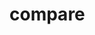 # compare


<ul className="grid grid-cols-1 md:grid-cols-2 lg:grid-cols-3 xl:grid-cols-4 gap-4 -ml-6">
<ReferenceCard
    title="Peers"
    description="Equity Peers"
    url="/platform/reference/equity/compare/peers"
    chevron={false}
/>
</ul>
